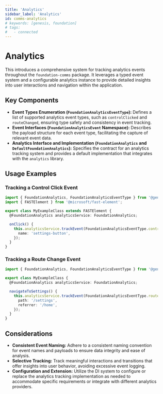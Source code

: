 ```yaml
---
title: 'Analytics'
sidebar_label: 'Analytics'
id: comms-analytics
# keywords: [genesis, foundation]
# tags:
#   - connected
---
```


# Analytics

This introduces a comprehensive system for tracking analytics events throughout the `foundation-comms` package. It leverages a typed event system and a configurable analytics instance to provide detailed insights into user interactions and navigation within the application.

## Key Components

- **Event Types Enumeration (`FoundationAnalyticsEventType`):** Defines a list of supported analytics event types, such as `controlClicked` and `routeChanged`, ensuring type safety and consistency in event tracking.
- **Event Interfaces (`FoundationAnalyticsEvent` Namespace):** Describes the payload structure for each event type, facilitating the capture of relevant event data.
- **Analytics Interface and Implementation (`FoundationAnalytics` and `DefaultFoundationAnalytics`):** Specifies the contract for an analytics tracking system and provides a default implementation that integrates with the `analytics` library.

## Usage Examples

### Tracking a Control Click Event

```typescript
import { FoundationAnalytics, FoundationAnalyticsEventType } from '@genesislcap/foundation-comms';
import { FASTElement } from '@microsoft/fast-element';

export class MyExampleClass extends FASTElement {
  @FoundationAnalytics analyticsService: FoundationAnalytics;

  onClick() {
    this.analyticsService.trackEvent(FoundationAnalyticsEventType.controlClicked, {
      name: 'settings-button',
    });
  }
}
```

### Tracking a Route Change Event

```typescript
import { FoundationAnalytics, FoundationAnalyticsEventType } from '@genesislcap/foundation-comms';

export class MyExampleClass {
  @FoundationAnalytics analyticsService: FoundationAnalytics;

  navigateToSettings() {
    this.analyticsService.trackEvent(FoundationAnalyticsEventType.routeChanged, {
      path: '/settings',
      referrer: '/home',
    });
  }
}
```

## Considerations

- **Consistent Event Naming:** Adhere to a consistent naming convention for event names and payloads to ensure data integrity and ease of analysis.
- **Selective Tracking:** Track meaningful interactions and transitions that offer insights into user behavior, avoiding excessive event logging.
- **Configuration and Extension:** Utilize the DI system to configure or replace the analytics tracking implementation as needed to accommodate specific requirements or integrate with different analytics providers.
